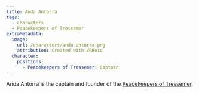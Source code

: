 ```yaml
---
title: Anda Antorra
tags:
  - characters
  - Peacekeepers of Tressemer
extraMetadata:
  image:
    url: /characters/anda-antorra.png
    attribution: Created with VRRoid
  character:
    positions:
      - Peacekeepers of Tressemer: Captain
---
```


<Stub />

Anda Antorra is the captain and founder of the
[Peacekeepers of Tressemer](/organizations/peacekeepers-of-tressemer/).
